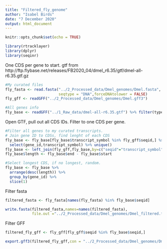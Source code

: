 ```yaml
---
title: "Filtered_fly_genome"
author: "Isabel Birds"
date: "7 December 2020"
output: html_document
---
```


```r
knitr::opts_chunk$set(echo = TRUE)

library(rtracklayer)
library(dplyr)
library(seqinr)
```

One CDS per gene to start.
gtf from http://ftp.flybase.net/releases/FB2020_04/dmel_r6.35/gtf/dmel-all-r6.35.gtf.gz 

```r

#My curated files
fly_fasta <- read.fasta("../2_Processed_data/Dmel_genomes/Dmel.fasta",
                        seqtype = "DNA",forceDNAtolower = FALSE)
fly_gff <- readGFF("../2_Processed_data/Dmel_genomes/Dmel.gff3")

#All genes info
fly_base <- readGFF("../1_Raw_data/dmel-all-r6.35.gtf") %>% filter(type=="CDS")
```

Open GTF, pull out all CDS IDs.
Filter to one CDS per gene.

```r

#Filter all genes to my curated transcripts.
# Join gene ID to CDSs, find lenght of each CDS
fly_base <- fly_base[fly_base$transcript_symbol %in% fly_gff$seqid,] %>% 
  select(gene_id,transcript_symbol) %>% unique()
fly_base <- left_join(fly_gff,fly_base,by=c("seqid"="transcript_symbol")) %>% filter(type=="CDS")
fly_base$length <- fly_base$end - fly_base$start

#Select longest CDS, if no longest, random.
fly_base <- fly_base %>% 
  arrange(desc(length)) %>%
  group_by(gene_id) %>%
  slice(1)

```

Filter fasta

```r

filtered_fasta <- fly_fasta[names(fly_fasta) %in% fly_base$seqid]

write.fasta(filtered_fasta,names=names(filtered_fasta),
            file.out ="../2_Processed_data/Dmel_genomes/Dmel_filtered.fasta")

```

Filter GFF

```r

filtered_fly_gff <- fly_gff[fly_gff$seqid %in% fly_base$seqid,]

export.gff3(filtered_fly_gff,con = "../2_Processed_data/Dmel_genomes/Dmel_filtered.gff3",)

```


